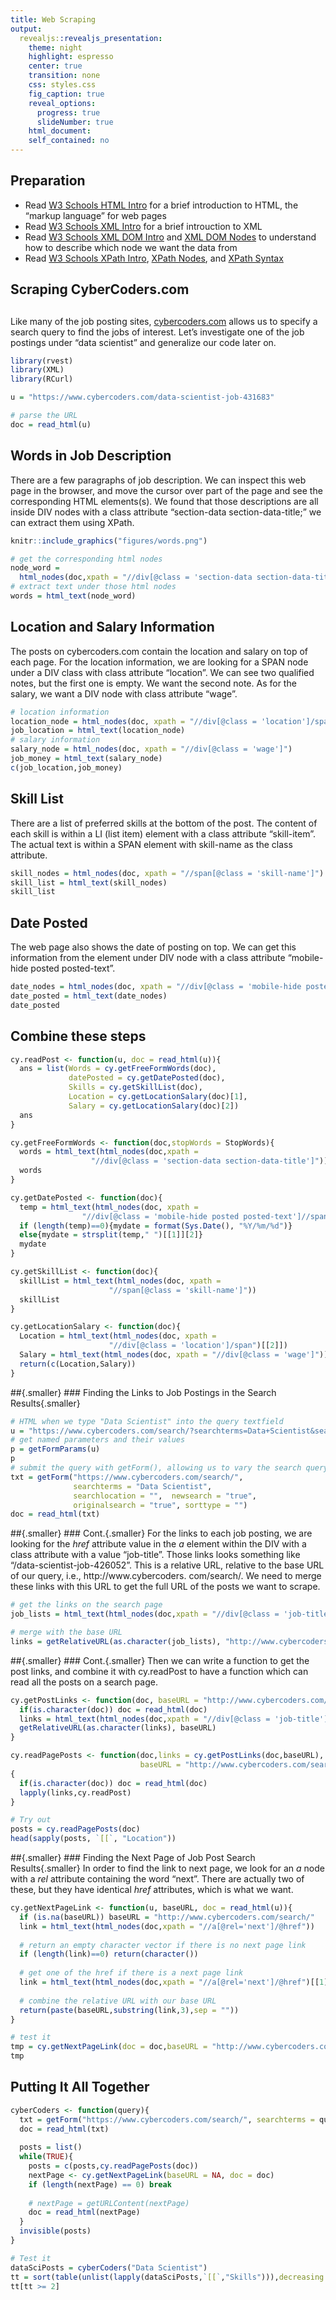 ```yaml
---
title: Web Scraping 
output: 
  revealjs::revealjs_presentation:
    theme: night
    highlight: espresso
    center: true
    transition: none
    css: styles.css
    fig_caption: true
    reveal_options:
      progress: true
      slideNumber: true
    html_document:
    self_contained: no
---
```

## Preparation{.smaller}
- Read [W3 Schools HTML Intro](https://www.w3schools.com/html/html_intro.asp) for a brief introduction to HTML, the "markup language" for web pages
- Read [W3 Schools XML Intro](https://www.w3schools.com/xml/xml_whatis.asp) for a brief introuction to XML
- Read [W3 Schools XML DOM Intro](https://www.w3schools.com/xml/dom_intro.asp) and [XML DOM Nodes](https://www.w3schools.com/xml/dom_nodes.asp) to understand how to describe which node we want the data from
- Read [W3 Schools XPath Intro](https://www.w3schools.com/xml/xpath_intro.asp), [XPath Nodes](https://www.w3schools.com/xml/xpath_nodes.asp), and [XPath Syntax](https://www.w3schools.com/xml/xpath_syntax.asp)

## Scraping CyberCoders.com
## {.smaller}
Like many of the job posting sites, [cybercoders.com](https://www.cybercoders.com) allows us to specify a search query to find the jobs of interest. Let's investigate one of the job postings under "data scientist" and generalize our code later on. 
```r
library(rvest)
library(XML)
library(RCurl)

u = "https://www.cybercoders.com/data-scientist-job-431683"

# parse the URL
doc = read_html(u)
```



## Words in Job Description{.smaller}
There are a few paragraphs of job description. We can inspect this web page in the browser, and move the cursor over part of the page and see the corresponding HTML elements(s). We found that those descriptions are all inside DIV nodes with a class attribute "section-data section-data-title;" we can extract them using XPath.


```r
knitr::include_graphics("figures/words.png")
```



```r
# get the corresponding html nodes
node_word = 
  html_nodes(doc,xpath = "//div[@class = 'section-data section-data-title']")
# extract text under those html nodes
words = html_text(node_word)
```

## Location and Salary Information{.smaller}
The posts on cybercoders.com contain the location and salary on top of each page. For the location information, we are looking for a SPAN node under a DIV class with class attribute "location". We can see two qualified notes, but the first one is empty. We want the second note. As for the salary, we want a DIV node with class attribute "wage".
```r
# location information
location_node = html_nodes(doc, xpath = "//div[@class = 'location']/span")[[2]]
job_location = html_text(location_node)
# salary information
salary_node = html_nodes(doc, xpath = "//div[@class = 'wage']")
job_money = html_text(salary_node)
c(job_location,job_money)
```

## Skill List{.smaller}
There are a list of preferred skills at the bottom of the post. The content of each skill is within a LI (list item) element with a class attribute "skill-item". The actual text is within a SPAN element with skill-name as the class attribute. 
```r
skill_nodes = html_nodes(doc, xpath = "//span[@class = 'skill-name']")
skill_list = html_text(skill_nodes)
skill_list
```

## Date Posted{.smaller}
The web page also shows the date of posting on top. We can get this information from the <span> element under DIV node with a class attribute "mobile-hide posted posted-text".
```r
date_nodes = html_nodes(doc, xpath = "//div[@class = 'mobile-hide posted posted-text']//span")
date_posted = html_text(date_nodes)
date_posted
```

## Combine these steps{.smaller}
```r
cy.readPost <- function(u, doc = read_html(u)){
  ans = list(Words = cy.getFreeFormWords(doc),
             datePosted = cy.getDatePosted(doc),
             Skills = cy.getSkillList(doc),
             Location = cy.getLocationSalary(doc)[1],
             Salary = cy.getLocationSalary(doc)[2])
  ans
}

cy.getFreeFormWords <- function(doc,stopWords = StopWords){
  words = html_text(html_nodes(doc,xpath = 
                  "//div[@class = 'section-data section-data-title']"))
  words
}

cy.getDatePosted <- function(doc){
  temp = html_text(html_nodes(doc, xpath = 
                "//div[@class = 'mobile-hide posted posted-text']//span"))
  if (length(temp)==0){mydate = format(Sys.Date(), "%Y/%m/%d")}
  else{mydate = strsplit(temp," ")[[1]][2]}
  mydate
}

cy.getSkillList <- function(doc){
  skillList = html_text(html_nodes(doc, xpath = 
                      "//span[@class = 'skill-name']"))
  skillList
}

cy.getLocationSalary <- function(doc){
  Location = html_text(html_nodes(doc, xpath = 
                      "//div[@class = 'location']/span")[[2]])
  Salary = html_text(html_nodes(doc, xpath = "//div[@class = 'wage']"))
  return(c(Location,Salary))
}
```



##{.smaller}
### Finding the Links to Job Postings in the Search Results{.smaller}
```r
# HTML when we type "Data Scientist" into the query textfield
u = "https://www.cybercoders.com/search/?searchterms=Data+Scientist&searchlocation=&newsearch=true&originalsearch=true&sorttype="
# get named parameters and their values
p = getFormParams(u)
p
# submit the query with getForm(), allowing us to vary the search query
txt = getForm("https://www.cybercoders.com/search/",
              searchterms = "Data Scientist",
              searchlocation = "",  newsearch = "true",
              originalsearch = "true", sorttype = "")
doc = read_html(txt)
```

##{.smaller}
### Cont.{.smaller}
For the links to each job posting, we are looking for the *href* attribute value in the *a* element within the DIV with a class attribute with a value "job-title". Those links looks something like "/data-scientist-job-426052". This is a relative URL, relative to the base URL of our query, i.e.,  http://www.cybercoders. com/search/. We need to merge these links with this URL to get the full URL of the posts we want to scrape.
```r
# get the links on the search page
job_lists = html_text(html_nodes(doc,xpath = "//div[@class = 'job-title']/a/@href"))

# merge with the base URL
links = getRelativeURL(as.character(job_lists), "http://www.cybercoders.com/search/")
```

##{.smaller}
### Cont.{.smaller}
Then we can write a function to get the post links, and combine it with cy.readPost to have a function which can read all the posts on a search page.
```r
cy.getPostLinks <- function(doc, baseURL = "http://www.cybercoders.com/search/"){
  if(is.character(doc)) doc = read_html(doc)
  links = html_text(html_nodes(doc,xpath = "//div[@class = 'job-title']/a/@href"))
  getRelativeURL(as.character(links), baseURL)
}

cy.readPagePosts <- function(doc,links = cy.getPostLinks(doc,baseURL),
                             baseURL = "http://www.cybercoders.com/search/")
{
  if(is.character(doc)) doc = read_html(doc)
  lapply(links,cy.readPost)
}

# Try out
posts = cy.readPagePosts(doc)
head(sapply(posts, `[[`, "Location"))
```

##{.smaller}
### Finding the Next Page of Job Post Search Results{.smaller}
In order to find the link to next page, we look for an *a* node with a *rel* attribute containing the word "next". There are actually two of these, but they have identical *href* attributes, which is what we want.
```r
cy.getNextPageLink <- function(u, baseURL, doc = read_html(u)){
  if (is.na(baseURL)) baseURL = "http://www.cybercoders.com/search/"
  link = html_text(html_nodes(doc,xpath = "//a[@rel='next']/@href"))
  
  # return an empty character vector if there is no next page link
  if (length(link)==0) return(character())
  
  # get one of the href if there is a next page link
  link = html_text(html_nodes(doc,xpath = "//a[@rel='next']/@href")[[1]])
  
  # combine the relative URL with our base URL
  return(paste(baseURL,substring(link,3),sep = ""))
}

# test it
tmp = cy.getNextPageLink(doc = doc,baseURL = "http://www.cybercoders.com/search/")
tmp
```

## Putting It All Together {.smaller}
```r
cyberCoders <- function(query){
  txt = getForm("https://www.cybercoders.com/search/", searchterms = query, searchlocation = "", newsearch = "true", originalsearch = "true", sorttype = "")
  doc = read_html(txt)
  
  posts = list()
  while(TRUE){
    posts = c(posts,cy.readPagePosts(doc))
    nextPage <- cy.getNextPageLink(baseURL = NA, doc = doc)
    if (length(nextPage) == 0) break
    
    # nextPage = getURLContent(nextPage)
    doc = read_html(nextPage)
  }
  invisible(posts)
}

# Test it
dataSciPosts = cyberCoders("Data Scientist")
tt = sort(table(unlist(lapply(dataSciPosts,`[[`,"Skills"))),decreasing = TRUE)
tt[tt >= 2]

```